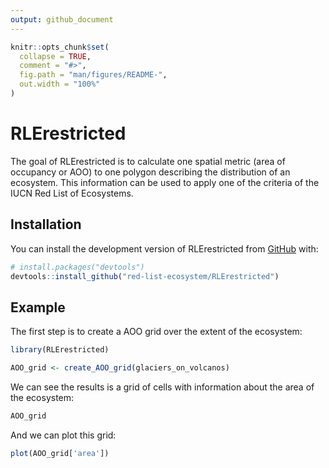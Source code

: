 ```yaml
---
output: github_document
---
```


<!-- README.md is generated from README.Rmd. Please edit that file -->

```r
knitr::opts_chunk$set(
  collapse = TRUE,
  comment = "#>",
  fig.path = "man/figures/README-",
  out.width = "100%"
)
```

# RLErestricted

<!-- badges: start -->
<!-- badges: end -->

The goal of RLErestricted is to calculate one spatial metric (area of occupancy or AOO) to one polygon describing the distribution of an ecosystem. This information can be used to apply one of the criteria of the IUCN Red List of Ecosystems.

## Installation

You can install the development version of RLErestricted from [GitHub](https://github.com/) with:

``` r
# install.packages("devtools")
devtools::install_github("red-list-ecosystem/RLErestricted")
```

## Example

The first step is to create a AOO grid over the extent of the ecosystem:

```r
library(RLErestricted)

AOO_grid <- create_AOO_grid(glaciers_on_volcanos)
```

We can see the results is a grid of cells with information about the area of the ecosystem:

```r
AOO_grid
```

And we can plot this grid:

```r
plot(AOO_grid['area'])
```

